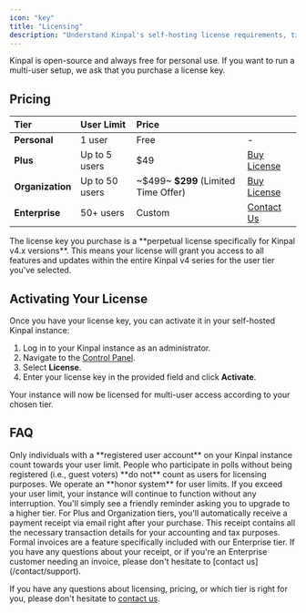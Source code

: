 ```yaml
---
icon: "key"
title: "Licensing"
description: "Understand Kinpal's self-hosting license requirements, tiers, and pricing."
---
```


Kinpal is open-source and always free for personal use.
If you want to run a multi-user setup, we ask that you purchase a license key.

## Pricing


| Tier         | User Limit    | Price       |                                      |
|:-------------|:--------------|:------------|:-------------------------------------------------------|
| **Personal** | 1 user        | Free        | -                                                      |
| **Plus**     | Up to 5 users | $49         | [Buy License](https://kinpal.com/buy-license/plus) |
| **Organization** | Up to 50 users| ~\$499~ **$299** (Limited Time Offer)    | [Buy License](https://kinpal.com/buy-license/organization) |
| **Enterprise** | 50+ users     | Custom      | [Contact Us](/contact/support)                 |

<Note>
The license key you purchase is a **perpetual license specifically for Kinpal v4.x versions**. This means your license will grant you access to all features and updates within the entire Kinpal v4 series for the user tier you've selected.
</Note>

## Activating Your License

Once you have your license key, you can activate it in your self-hosted Kinpal instance:

1.  Log in to your Kinpal instance as an administrator.
2.  Navigate to the [Control Panel](/self-hosting/control-panel).
3.  Select **License**.
4.  Enter your license key in the provided field and click **Activate**.

Your instance will now be licensed for multi-user access according to your chosen tier.

## FAQ

<Accordion title="What constitutes a user?">
Only individuals with a **registered user account** on your Kinpal instance count towards your user limit. People who participate in polls without being registered (i.e., guest voters) **do not** count as users for licensing purposes.
</Accordion>

<Accordion title="What happens if I exceed my user limit?">
We operate an **honor system** for user limits. If you exceed your user limit, your instance will continue to function without any interruption. You'll simply see a friendly reminder asking you to upgrade to a higher tier.
</Accordion>

<Accordion title="Can I get an invoice?">
For Plus and Organization tiers, you'll automatically receive a payment receipt via email right after your purchase. This receipt contains all the necessary transaction details for your accounting and tax purposes. Formal invoices are a feature specifically included with our Enterprise tier. If you have any questions about your receipt, or if you're an Enterprise customer needing an invoice, please don't hesitate to [contact us](/contact/support).
</Accordion>

If you have any questions about licensing, pricing, or which tier is right for you, please don't hesitate to [contact us](/contact/support).

